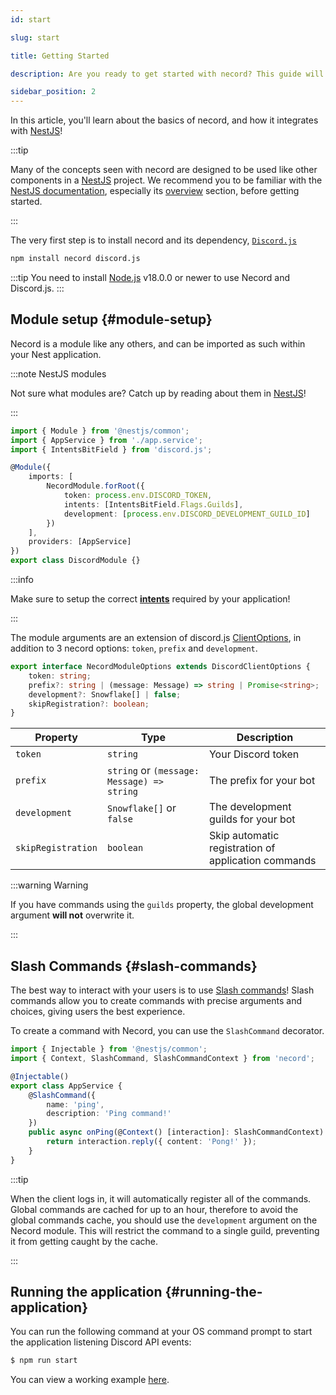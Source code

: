 ```yaml
---
id: start

slug: start

title: Getting Started

description: Are you ready to get started with necord? This guide will help you get started with necord, and will show you how to create your first bot!

sidebar_position: 2
---
```


In this article, you'll learn about the basics of necord, and how it integrates with [NestJS](https://nestjs.com/)!

:::tip

Many of the concepts seen with necord are designed to be used like other components in a [NestJS](https://nestjs.com/) project.
We recommend you to be familiar with the [NestJS documentation](https://docs.nestjs.com/), especially its [overview](https://docs.nestjs.com/first-steps) section, before getting started.

:::

The very first step is to install necord and its dependency, [`Discord.js`](https://discord.js.org)

```bash npm2yarn
npm install necord discord.js
```

:::tip
You need to install [Node.js](https://nodejs.org/en/) v18.0.0 or newer to use Necord and Discord.js.
:::

## Module setup {#module-setup}

Necord is a module like any others, and can be imported as such within your Nest application.

:::note NestJS modules

Not sure what modules are? Catch up by reading about them in [NestJS](https://docs.nestjs.com/modules)!

:::

```typescript title="discord.module.ts"
import { Module } from '@nestjs/common';
import { AppService } from './app.service';
import { IntentsBitField } from 'discord.js';

@Module({
    imports: [
        NecordModule.forRoot({
            token: process.env.DISCORD_TOKEN,
            intents: [IntentsBitField.Flags.Guilds],
            development: [process.env.DISCORD_DEVELOPMENT_GUILD_ID]
        })
    ],
    providers: [AppService]
})
export class DiscordModule {}
```

:::info

Make sure to setup the correct **[intents](https://discordjs.guide/popular-topics/intents.html#privileged-intents)** required by your application!

:::

The module arguments are an extension of discord.js [ClientOptions](https://discord.js.org/#/docs/discord.js/stable/typedef/ClientOptions), in addition to 3 necord options: `token`, `prefix` and `development`.

```ts
export interface NecordModuleOptions extends DiscordClientOptions {
    token: string;
    prefix?: string | (message: Message) => string | Promise<string>;
    development?: Snowflake[] | false;
    skipRegistration?: boolean;
}
```

| Property           | Type                                       | Description                                         |
|--------------------|--------------------------------------------|-----------------------------------------------------|
| `token`            | `string`                                   | Your Discord token                                  |
| `prefix`           | `string` or `(message: Message) => string` | The prefix for your bot                             |
| `development`      | `Snowflake[]` or `false`                   | The development guilds for your bot                 |
| `skipRegistration` | `boolean`                                  | Skip automatic registration of application commands |

:::warning Warning

If you have commands using the `guilds` property, the global development argument **will not** overwrite it.

:::


## Slash Commands {#slash-commands}

The best way to interact with your users is to use [Slash commands](https://support.discord.com/hc/en-us/articles/1500000368501-Slash-Commands-FAQ)!
Slash commands allow you to create commands with precise arguments and choices, giving users the best experience.

To create a command with Necord, you can use the `SlashCommand` decorator.

```typescript title="app.service.ts"
import { Injectable } from '@nestjs/common';
import { Context, SlashCommand, SlashCommandContext } from 'necord';

@Injectable()
export class AppService {
    @SlashCommand({
        name: 'ping',
        description: 'Ping command!'
    })
    public async onPing(@Context() [interaction]: SlashCommandContext) {
        return interaction.reply({ content: 'Pong!' });
    }
}
```

:::tip

When the client logs in, it will automatically register all of the commands.
Global commands are cached for up to an hour, therefore to avoid the global commands cache, you should use the `development` argument on the Necord module. This will restrict the command to a single guild, preventing it from getting caught by the cache.

:::

## Running the application {#running-the-application}

You can run the following command at your OS command prompt to start the application listening Discord API events:

```bash npm2yarn
$ npm run start
```

You can view a working example [here](https://github.com/necordjs/examples/tree/master/01-getting-started).
